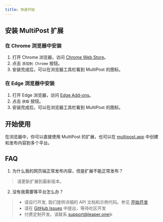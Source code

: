 ```yaml
---
title: 快速开始
---
```


## 安装 MultiPost 扩展

### 在 Chrome 浏览器中安装

1. 打开 Chrome 浏览器，访问 [Chrome Web Store](https://chromewebstore.google.com/detail/multipost/dhohkaclnjgcikfoaacfgijgjgceofih)。
2. 点击 `添加到 Chrome` 按钮。
3. 安装完成后，可以在浏览器工具栏看到 MultiPost 的图标。

### 在 Edge 浏览器中安装

1. 打开 Edge 浏览器，访问 [Edge Add-ons](https://microsoftedge.microsoft.com/addons/detail/multipost/ckoiphiceimehjkolnfffgbmihoppgjg)。
2. 点击 `获取` 按钮。
3. 安装完成后，可以在浏览器工具栏看到 MultiPost 的图标。

## 开始使用

在浏览器中，你可以直接使用 MultiPost 的扩展，也可以在 [multipost.app](https://multipost.app) 中创建和发布内容到多个平台。


## FAQ
1. 为什么我的网页端正常发布内容，但是扩展不能正常发布？
> 请更新扩展到最新版本。

2. 没有我需要等平台怎么办？
> - 请自行开发, 我们提供详细的 API 文档和示例代码。参见 [开始开发](/docs/development)
> - 请在 [GitHub Issues](https://github.com/MultiPost-Extension/MultiPost-Extension/issues) 中提出，等待社区开发
> - 付费定制开发。请联系 [support@leaper.one](mailto:support@leaper.one)jk
